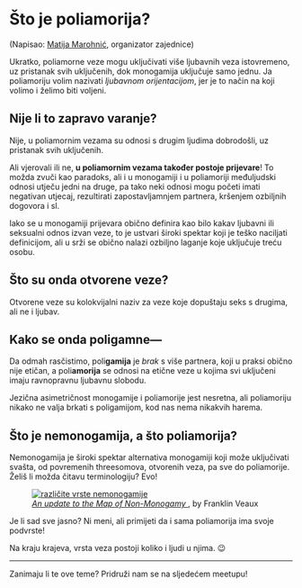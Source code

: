 
<Prose>

# Što je poliamorija?

(Napisao: [Matija Marohnić](https://www.facebook.com/silvenon/), organizator zajednice)

Ukratko, poliamorne veze mogu uključivati više ljubavnih veza istovremeno, uz pristanak svih uključenih, dok monogamija uključuje samo jednu. Ja poliamoriju volim nazivati _ljubavnom orijentacijom_, jer je to način na koji volimo i želimo biti voljeni.

## Nije li to zapravo varanje?

Nije, u poliamornim vezama su odnosi s drugim ljudima dobrodošli, uz pristanak svih uključenih.

Ali vjerovali ili ne, **u poliamornim vezama također postoje prijevare**! To možda zvuči kao paradoks, ali i u monogamiji i u poliamoriji međuljudski odnosi utječu jedni na druge, pa tako neki odnosi mogu početi imati negativan utjecaj, rezultirati zapostavljamnjem partnera, kršenjem ozbiljnih dogovora i sl.

Iako se u monogamiji prijevara obično definira kao bilo kakav ljubavni ili seksualni odnos izvan veze, to je ustvari široki spektar koji je teško naciljati definicijom, ali u srži se obično nalazi ozbiljno laganje koje uključuje treću osobu.

## Što su onda otvorene veze?

Otvorene veze su kolokvijalni naziv za veze koje dopuštaju seks s drugima, ali ne i ljubav.

## Kako se onda poligamne—

Da odmah rasčistimo, poli**gamija** je _brak_ s više partnera, koji u praksi obično nije etičan, a poli**amorija** se odnosi na etične veze u kojima svi uključeni imaju ravnopravnu ljubavnu slobodu.

Jezična asimetričnost monogamije i poliamorije jest nesretna, ali poliamoriju nikako ne valja brkati s poligamijom, kod nas nema nikakvih harema.

## Što je nemonogamija, a što poliamorija?

Nemonogamija je široki spektar alternativa monogamiji koji može uključivati svašta, od povremenih threesomova, otvorenih veza, pa sve do poliamorije. Želiš li možda čitavu terminologiju? Evo!

</Prose>

<figure>
  <div className="mx-auto max-w-[1686px]">
    <a
      href="https://res.cloudinary.com/silvenon/image/upload/v1692828545/polyamory/nonmonogamy.png"
      className="aspect-h-[1336] aspect-w-[1686] block"
    >
      <img
        alt="različite vrste nemonogamije"
        src="https://res.cloudinary.com/silvenon/image/upload/v1692828545/polyamory/nonmonogamy.png"
        className="object-cover object-[85%_50%]"
      />
    </a>
  </div>
  <figcaption className="mx-auto max-w-[1686px] border-b border-stone-200 bg-stone-100 dark:border-stone-700 dark:bg-stone-800">
    <Prose className="!py-2 sm:!py-3">
      <a
        href="https://blog.franklinveaux.com/2017/12/an-update-to-the-map-of-non-monogamy/"
        target="_blank"
        rel="noreferrer"
      >
        <cite>An update to the Map of Non-Monogamy</cite>
      </a>
      <span>, by Franklin Veaux</span>
    </Prose>
  </figcaption>
</figure>

<Prose>

Je li sad sve jasno? Ni meni, ali primijeti da i sama poliamorija ima svoje podvrste!

Na kraju krajeva, vrsta veza postoji koliko i ljudi u njima. 😉

---

Zanimaju li te ove teme? Pridruži nam se na <Link to="/meetups">sljedećem meetupu</Link>!

</Prose>
